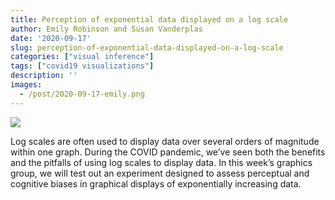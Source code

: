```yaml
---
title: Perception of exponential data displayed on a log scale
author: Emily Robinson and Susan Vanderplas
date: '2020-09-17'
slug: perception-of-exponential-data-displayed-on-a-log-scale
categories: ["visual inference"]
tags: ["covid19 visualizations"]
description: ''
images:
  - /post/2020-09-17-emily.png
---
```


![](/post/2020-09-17-emily.png)

Log scales are often used to display data over several orders of magnitude within one graph. During the COVID pandemic, we've seen both the benefits and the pitfalls of using log scales to display data. In this week's graphics group, we will test out an experiment designed to assess perceptual and cognitive biases in graphical displays of exponentially increasing data. 
